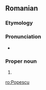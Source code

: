 ==Romanian==

===Etymology===
{{suffix|popă|t1=priest|escu|lang=ro}}

===Pronunciation===
* {{IPA|[poˈpes.ku]|lang=ro}}

===Proper noun===
{{head|ro|proper noun}}

# {{surname|lang=ro|common}}

[[ro:Popescu]]